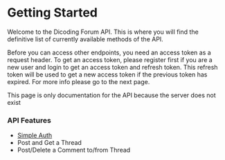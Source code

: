 # Getting Started

Welcome to the Dicoding Forum API. This is where you will find the definitive
list of currently available methods of the API.

Before you can access other endpoints, you need an access token as a request
header. To get an access token, please register first if you are a new user and
login to get an access token and refresh token. This refresh token will be used
to get a new access token if the previous token has expired. For more info
please go to the next page.

<Info>
  This page is only documentation for the API because the server does not exist
</Info>

### API Features

- [Simple Auth](/api/auth/overview)
- Post and Get a Thread
- Post/Delete a Comment to/from Thread
